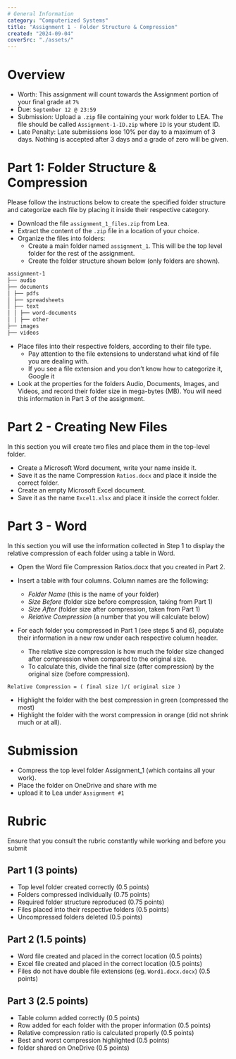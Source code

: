 ```yaml
---
# General Information
category: "Computerized Systems"
title: "Assignment 1 - Folder Structure & Compression"
created: "2024-09-04"
coverSrc: "./assets/"
---
```


# Overview

- Worth: This assignment will count towards the Assignment portion of your final grade at `7%`
- Due: `September 12 @ 23:59`
- Submission: Upload a `.zip` file containing your work folder to LEA. The file should be called `Assignment-1-ID.zip` where `ID` is your student ID.
- Late Penalty: Late submissions lose 10% per day to a maximum of 3 days. Nothing is accepted after 3 days and a grade of zero will be given.

# Part 1: Folder Structure & Compression

Please follow the instructions below to create the specified folder structure and categorize each file by placing it inside their respective category.

- Download the file `assignment_1_files.zip` from Lea.
- Extract the content of the `.zip` file in a location of your choice.
- Organize the files into folders:
  - Create a main folder named `assignment_1`. This will be the top level folder for the rest of the assignment.
  - Create the folder structure shown below (only folders are shown).

```md
assignment-1
├── audio
├── documents
│ ├── pdfs
│ ├── spreadsheets
│ ├── text
│ │ ├── word-documents
│ │ ├── other
├── images
├── videos
```

- Place files into their respective folders, according to their file type.
  - Pay attention to the file extensions to understand what kind of file you are dealing with.
  - If you see a file extension and you don’t know how to categorize it, Google it
- Look at the properties for the folders Audio, Documents, Images, and Videos, and record their folder size in mega-bytes (MB). You will need this information in Part 3 of the assignment.

# Part 2 - Creating New Files

In this section you will create two files and place them in the top-level folder.

- Create a Microsoft Word document, write your name inside it.
- Save it as the name Compression `Ratios.docx` and place it inside the correct folder.
- Create an empty Microsoft Excel document.
- Save it as the name `Excel1.xlsx` and place it inside the correct folder.

# Part 3 - Word

In this section you will use the information collected in Step 1 to display the relative compression of each folder using a table in Word.

- Open the Word file Compression Ratios.docx that you created in Part 2.
- Insert a table with four columns. Column names are the following:

  - _Folder Name_ (this is the name of your folder)
  - _Size Before_ (folder size before compression, taking from Part 1)
  - _Size After_ (folder size after compression, taken from Part 1)
  - _Relative Compression_ (a number that you will calculate below)

- For each folder you compressed in Part 1 (see steps 5 and 6), populate their information in a new row under each respective column header.
  - The relative size compression is how much the folder size changed after compression when compared to the original size.
  - To calculate this, divide the final size (after compression) by the original size (before compression).

```text
Relative Compression = ( final size )/( original size )
```

- Highlight the folder with the best compression in green (compressed the most)
- Highlight the folder with the worst compression in orange (did not shrink much or at all).

# Submission

- Compress the top level folder Assignment_1 (which contains all your work).
- Place the folder on OneDrive and share with me
- upload it to Lea under `Assignment #1`

# Rubric

Ensure that you consult the rubric constantly while working and before you submit

## Part 1 (3 points)

- Top level folder created correctly (0.5 points)
- Folders compressed individually (0.75 points)
- Required folder structure reproduced (0.75 points)
- Files placed into their respective folders (0.5 points)
- Uncompressed folders deleted (0.5 points)

## Part 2 (1.5 points)

- Word file created and placed in the correct location (0.5 points)
- Excel file created and placed in the correct location (0.5 points)
- Files do not have double file extensions (eg. `Word1.docx.docx`) (0.5 points)

## Part 3 (2.5 points)

- Table column added correctly (0.5 points)
- Row added for each folder with the proper information (0.5 points)
- Relative compression ratio is calculated properly (0.5 points)
- Best and worst compression highlighted (0.5 points)
- folder shared on OneDrive (0.5 points)

